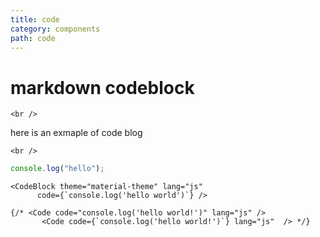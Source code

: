 ```yaml
---
title: code
category: components
path: code
---
```



# markdown codeblock

    <br />

here is an exmaple of code blog

    <br />

```js
console.log("hello");
```

    <CodeBlock theme="material-theme" lang="js"
          code={`console.log('hello world')`} />

    {/* <Code code="console.log('hello world!')" lang="js" />
           <Code code={`console.log('hello world!')`} lang="js"  /> */}
